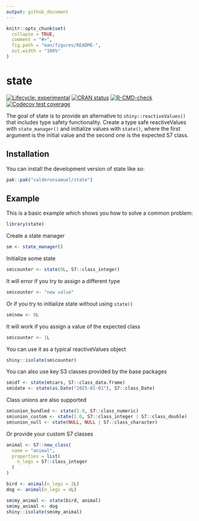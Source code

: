 ```yaml
---
output: github_document
---
```


<!-- README.md is generated from README.Rmd. Please edit that file -->

```r
knitr::opts_chunk$set(
  collapse = TRUE,
  comment = "#>",
  fig.path = "man/figures/README-",
  out.width = "100%"
)
```

# state

<!-- badges: start -->
[![Lifecycle: experimental](https://img.shields.io/badge/lifecycle-experimental-orange.svg)](https://lifecycle.r-lib.org/articles/stages.html#experimental)
[![CRAN status](https://www.r-pkg.org/badges/version/state)](https://CRAN.R-project.org/package=state)
[![R-CMD-check](https://github.com/calderonsamuel/state/actions/workflows/R-CMD-check.yaml/badge.svg)](https://github.com/calderonsamuel/state/actions/workflows/R-CMD-check.yaml)
[![Codecov test coverage](https://codecov.io/gh/calderonsamuel/state/graph/badge.svg)](https://app.codecov.io/gh/calderonsamuel/state)
<!-- badges: end -->

The goal of state is to provide an alternative to `shiny::reactiveValues()` that includes type safety functionality. Create a type safe reactiveValues with `state_manager()` and initialize values with `state()`, where the first argument is the initial value and the second one is the expected S7 class. 

## Installation

You can install the development version of state like so:

```r
pak::pak("calderonsamuel/state")
```


## Example

This is a basic example which shows you how to solve a common problem:

```r
library(state)
```

Create a state manager

```r
sm <- state_manager()
```

Initialize some state

```r
sm$counter <- state(0L, S7::class_integer)
```

It will error if you try to assign a different type

```r
sm$counter <- "new value"
```

Or if you try to initialize state without using `state()`

```r
sm$new <- 0L
```


It will work if you assign a value of the expected class

```r
sm$counter <- 1L
```

You can use it as a typical reactiveValues object

```r
shiny::isolate(sm$counter)
```

You can also use key S3 classes provided by the base packages

```r
sm$df <- state(mtcars, S7::class_data.frame)
sm$date <- state(as.Date("2025-01-01"), S7::class_Date)
```

Class unions are also supported

```r
sm$union_bundled <- state(1.0, S7::class_numeric)
sm$union_custom <- state(1.0, S7::class_integer | S7::class_double)
sm$union_null <- state(NULL, NULL | S7::class_character)
```

Or provide your custom S7 classes

```r
animal <- S7::new_class(
  name = "animal",
  properties = list(
    n_legs = S7::class_integer
  )
)

bird <- animal(n_legs = 2L)
dog <- animal(n_legs = 4L)

sm$my_animal <- state(bird, animal)
sm$my_animal <- dog
shiny::isolate(sm$my_animal)
```



